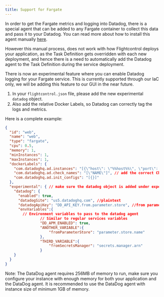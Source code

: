 ```yaml
---
title: Support for Fargate
---
```


In order to get the Fargate metrics and logging into Datadog, there is a special agent that can be added to any Fargate container to collect this data and pass it to your Datadog. You can read more about how to install this agent manually [here](https://docs.datadoghq.com/integrations/ecs_fargate/?tab=fluentbitandfirelens).

However this manual process, does not work with how Flightcontrol deploys your application, as the Task Definition gets overridden with each new deployment, and hence there is a need to automatically add the Datadog agent to the Task Definition during the service deployment.

There is now an experimental feature where you can enable Datadog logging for your Fargate service. This is currently supported through our IaC only, we will be adding this feature to our GUI in the near future.

1. In your `flightcontrol.json` file, please add the new experimental `datadog` object.
2. Also add the relative Docker Labels, so Datadog can correctly tag the logs and metrics.

Here is a complete example:

```json
{
  "id": "web",
  "name": "web",
  "type": "fargate",
  "cpu": 0.5,
  "memory": 1,
  "minInstances": 1,
  "maxInstances": 1,
  "dockerLabels": {
    "com.datadoghq.ad.instances": "[{\"host\": \"%%host%%\", \"port\": 3000}]", //change the port
    "com.datadoghq.ad.check_names": "[\"NAME\"]", // add the correct CheckNames
    "com.datadoghq.ad.init_configs": "[{}]"
  },
  "experimental": { // make sure the datadog object is added under experimental
    "datadog": {
      "enabled": true,
      "datadogSite": "us5.datadoghq.com", //plaintext
      "datadogApiKey": "DD_API_KEY.from.parameter.store", //from parameter store or secrets manager
      "envVariables":{
        // Environment variables to pass to the datadog agent
				// Similar to regular services variables
				"DD_APM_ENABLED": true,
				"ANOTHER_VARIABLE":{
					"fromParameterStore": "parameter.store.name"
				},
				"THIRD_VARIABLE":{
					"fromSecretsManager": "secrets.manager.arn"
				}
    }
  }
}
```

Note: The DataDog agent requires 256MB of memory to run, make sure you configure your instance with enough memory for both your application and the DataDog agent. It is recommended to use the DataDog agent with instance size of minimum 1GB of memory.
